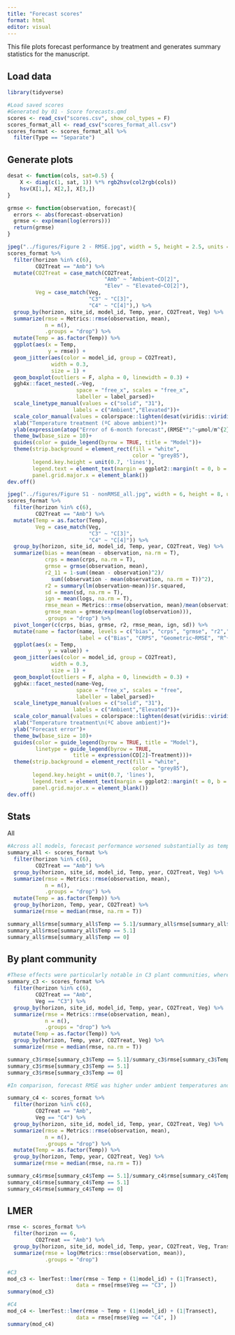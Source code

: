 ```yaml
---
title: "Forecast scores"
format: html
editor: visual
---
```


This file plots forecast performance by treatment and generates summary statistics for the manuscript.

## Load data

```r
library(tidyverse)

#Load saved scores
#Generated by 01 - Score forecasts.qmd
scores <- read_csv("scores.csv", show_col_types = F)
scores_format_all <- read_csv("scores_format_all.csv")
scores_format <- scores_format_all %>%
  filter(Type == "Separate")
```

## Generate plots

```r
desat <- function(cols, sat=0.5) {
    X <- diag(c(1, sat, 1)) %*% rgb2hsv(col2rgb(cols))
    hsv(X[1,], X[2,], X[3,])
}

grmse <- function(observation, forecast){
  errors <- abs(forecast-observation)
  grmse <- exp(mean(log(errors)))
  return(grmse)
}

jpeg("../figures/Figure 2 - RMSE.jpg", width = 5, height = 2.5, units = "in", res = 300)
scores_format %>%
  filter(horizon %in% c(6),
         CO2Treat == "Amb") %>%
  mutate(CO2Treat = case_match(CO2Treat,
                               "Amb" ~ "Ambient~CO[2]",
                               "Elev" ~ "Elevated~CO[2]"),
         Veg = case_match(Veg,
                          "C3" ~ "C[3]",
                          "C4" ~ "C[4]"),) %>%
  group_by(horizon, site_id, model_id, Temp, year, CO2Treat, Veg) %>%
  summarize(rmse = Metrics::rmse(observation, mean),
            n = n(),
            .groups = "drop") %>%
  mutate(Temp = as.factor(Temp)) %>%
  ggplot(aes(x = Temp, 
             y = rmse)) +
  geom_jitter(aes(color = model_id, group = CO2Treat), 
              width = 0.3,
              size = 1) +
  geom_boxplot(outliers = F, alpha = 0, linewidth = 0.3) +
  ggh4x::facet_nested(.~Veg, 
                      space = "free_x", scales = "free_x",
                      labeller = label_parsed)+
  scale_linetype_manual(values = c("solid", "31"), 
                     labels = c("Ambient","Elevated"))+
  scale_color_manual(values = colorspace::lighten(desat(viridis::viridis(11), 0.3), 0.6))+
  xlab("Temperature treatment (ºC above ambient)")+
  ylab(expression(atop("Error of 6-month forecast",(RMSE*";"~µmol/m^{2}/d))))+
  theme_bw(base_size = 10)+
  guides(color = guide_legend(byrow = TRUE, title = "Model"))+
  theme(strip.background = element_rect(fill = "white",
                                        color = "grey85"),
        legend.key.height = unit(0.7, 'lines'),
        legend.text = element_text(margin = ggplot2::margin(t = 0, b = 0)),
        panel.grid.major.x = element_blank())
dev.off()

jpeg("../figures/Figure S1 - nonRMSE_all.jpg", width = 6, height = 8, units = "in", res = 300)
scores_format %>%
  filter(horizon %in% c(6),
         CO2Treat == "Amb") %>%
  mutate(Temp = as.factor(Temp),
         Veg = case_match(Veg,
                          "C3" ~ "C[3]",
                          "C4" ~ "C[4]")) %>%
  group_by(horizon, site_id, model_id, Temp, year, CO2Treat, Veg) %>%
  summarize(bias = mean(mean - observation, na.rm = T),
            crps = mean(crps, na.rm = T),
            grmse = grmse(observation, mean),
            r2_11 = 1-sum((mean - observation)^2)/
              sum((observation - mean(observation, na.rm = T))^2),
            r2 = summary(lm(observation~mean))$r.squared,
            sd = mean(sd, na.rm = T),
            ign = mean(logs, na.rm = T),
            rmse_mean = Metrics::rmse(observation, mean)/mean(observation),
            grmse_mean = grmse/exp(mean(log(observation))),
            .groups = "drop") %>%
  pivot_longer(c(crps, bias, grmse, r2, rmse_mean, ign, sd)) %>%
  mutate(name = factor(name, levels = c("bias", "crps", "grmse", "r2","rmse_mean", "ign", "sd"),
                       label = c("Bias", "CRPS", "Geometric~RMSE", "R^{2}","RMSE/mean", "Ignorance", "SD")))%>%
  ggplot(aes(x = Temp, 
             y = value)) +
  geom_jitter(aes(color = model_id, group = CO2Treat), 
              width = 0.3,
              size = 1) +
  geom_boxplot(outliers = F, alpha = 0, linewidth = 0.3) +
  ggh4x::facet_nested(name~Veg, 
                      space = "free_x", scales = "free",
                      labeller = label_parsed)+
  scale_linetype_manual(values = c("solid", "31"), 
                     labels = c("Ambient","Elevated"))+
  scale_color_manual(values = colorspace::lighten(desat(viridis::viridis(10), 0.3), 0.6))+
  xlab("Temperature treatment\n(ºC above ambient)")+
  ylab("Forecast error")+
  theme_bw(base_size = 10)+
  guides(color = guide_legend(byrow = TRUE, title = "Model"),
         linetype = guide_legend(byrow = TRUE,
                     title = expression(CO[2]~Treatment)))+
  theme(strip.background = element_rect(fill = "white",
                                        color = "grey85"),
        legend.key.height = unit(0.7, 'lines'),
        legend.text = element_text(margin = ggplot2::margin(t = 0, b = 0)),
        panel.grid.major.x = element_blank())
dev.off()
```

## Stats

All

```r
#Across all models, forecast performance worsened substantially as temperatures increased: forecast root mean squared error (RMSE) was 5× higher under 5.1 ºC of warming compared to under ambient temperatures (median = 1049 vs 228 µmol/m2/d). 
summary_all <- scores_format %>%
  filter(horizon %in% c(6),
         CO2Treat == "Amb") %>%
  group_by(horizon, site_id, model_id, Temp, year, CO2Treat, Veg) %>%
  summarize(rmse = Metrics::rmse(observation, mean),
            n = n(),
            .groups = "drop") %>%
  mutate(Temp = as.factor(Temp)) %>%
  group_by(horizon, Temp, year, CO2Treat) %>%
  summarize(rmse = median(rmse, na.rm = T))

summary_all$rmse[summary_all$Temp == 5.1]/summary_all$rmse[summary_all$Temp == 0]
summary_all$rmse[summary_all$Temp == 5.1]
summary_all$rmse[summary_all$Temp == 0]
```

## By plant community

```r
#These effects were particularly notable in C3 plant communities, where 5.1 °C of warming resulted in 15× higher root mean squared error (RMSE) compared to ambient temperatures (median = 2561 vs. 166 µmol/m2/d).
summary_c3 <- scores_format %>%
  filter(horizon %in% c(6),
         CO2Treat == "Amb", 
         Veg == "C3") %>%
  group_by(horizon, site_id, model_id, Temp, year, CO2Treat, Veg) %>%
  summarize(rmse = Metrics::rmse(observation, mean),
            n = n(),
            .groups = "drop") %>%
  mutate(Temp = as.factor(Temp)) %>%
  group_by(horizon, Temp, year, CO2Treat, Veg) %>%
  summarize(rmse = median(rmse, na.rm = T))

summary_c3$rmse[summary_c3$Temp == 5.1]/summary_c3$rmse[summary_c3$Temp == 0]
summary_c3$rmse[summary_c3$Temp == 5.1]
summary_c3$rmse[summary_c3$Temp == 0]

#In comparison, forecast RMSE was higher under ambient temperatures and did not significantly increase with experimental warming in C4 plant communities (Figure 2; median RMSE = 555 vs. 440 µmol/m2/d).

summary_c4 <- scores_format %>%
  filter(horizon %in% c(6),
         CO2Treat == "Amb", 
         Veg == "C4") %>%
  group_by(horizon, site_id, model_id, Temp, year, CO2Treat, Veg) %>%
  summarize(rmse = Metrics::rmse(observation, mean),
            n = n(),
            .groups = "drop") %>%
  mutate(Temp = as.factor(Temp)) %>%
  group_by(horizon, Temp, year, CO2Treat, Veg) %>%
  summarize(rmse = median(rmse, na.rm = T))

summary_c4$rmse[summary_c4$Temp == 5.1]/summary_c4$rmse[summary_c4$Temp == 0]
summary_c4$rmse[summary_c4$Temp == 5.1]
summary_c4$rmse[summary_c4$Temp == 0]
```

## LMER

```r
rmse <- scores_format %>%
  filter(horizon == 6,
         CO2Treat == "Amb") %>%
  group_by(horizon, site_id, model_id, Temp, year, CO2Treat, Veg, Transect) %>%
  summarize(rmse = log(Metrics::rmse(observation, mean)),
            .groups = "drop")

#C3
mod_c3 <- lmerTest::lmer(rmse ~ Temp + (1|model_id) + (1|Transect), 
                      data = rmse[rmse$Veg == "C3", ])
summary(mod_c3)

#C4
mod_c4 <- lmerTest::lmer(rmse ~ Temp + (1|model_id) + (1|Transect), 
                      data = rmse[rmse$Veg == "C4", ])
summary(mod_c4)
```
